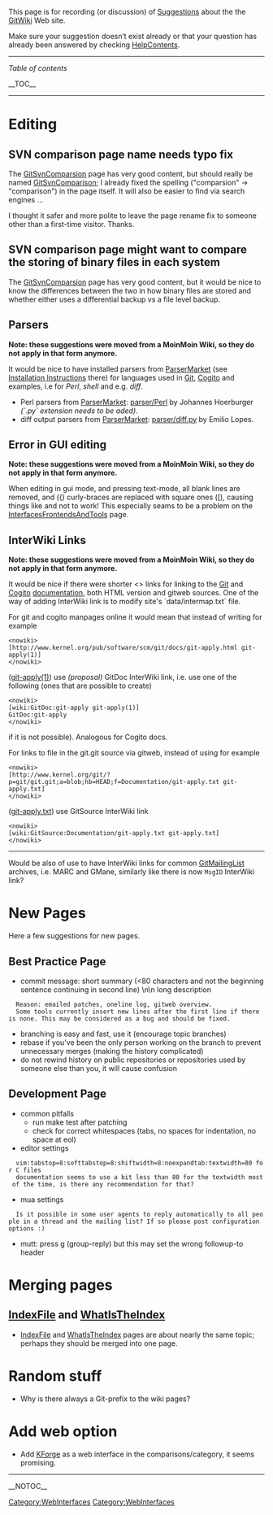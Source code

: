 This page is for recording (or discussion) of [[GitWikiSuggestions|Suggestions]] about the the [[FrontPage|GitWiki]] Web site.

Make sure your suggestion doesn’t exist already or that your question has already been answered by checking [[HelpContents]].

----
''Table of contents''

__TOC__
----

= Editing =

== SVN comparison page name needs typo fix ==
The [[GitSvnComparsion]] page has very good content, but should really be named [[GitSvnComparison]]; I already fixed the spelling ("comparsion" -> "comparison") in the page itself. It will also be easier to find via search engines ...

I thought it safer and more polite to leave the page rename fix to someone other than a first-time visitor. Thanks.

== SVN comparison page might want to compare the storing of binary files in each system ==
The [[GitSvnComparsion]] page has very good content, but it would be nice to know the differences between the two in how binary files are stored and whether either uses a differential backup vs a file level backup.

== Parsers ==
'''Note: these suggestions were moved from a MoinMoin Wiki, so they do not apply in that form anymore.'''

It would be nice to have installed parsers from [http://moinmo.in/ParserMarket ParserMarket] (see [http://moinmo.in/ParserMarket#head-17c33967bbb4345a453627b944bad1f1bc4b2791 Installation Instructions] there) for languages used in [[Git]], [[Cogito]] and examples, i.e for ''Perl'', ''shell'' and e.g. ''diff''.
* Perl parsers from [http://moinmo.in/ParserMarket ParserMarket]: [http://moinmo.in/parser/Perl parser/Perl] by Johannes Hoerburger ''(`.py` extension needs to be aded)''.
* diff output parsers from [http://moinmo.in/ParserMarket ParserMarket]: [http://moinmo.in/parser/diff.py parser/diff.py] by Emilio Lopes.

== Error in GUI editing ==
'''Note: these suggestions were moved from a MoinMoin Wiki, so they do not apply in that form anymore.'''

When editing in gui mode, and pressing text-mode, all blank lines are removed, and ({) curly-braces are replaced with square ones ([), causing things like {{TableOfContents(2)}} and {{BR}} not to work! This especially seams to be a problem on the [[InterfacesFrontendsAndTools]] page.

== InterWiki Links ==
'''Note: these suggestions were moved from a MoinMoin Wiki, so they do not apply in that form anymore.'''

It would be nice if there were shorter <<InterWiki>> links for linking to the [[Git]] and [[Cogito]] [[GitDocumentation|documentation]], both HTML version and gitweb sources. One of the way of adding InterWiki link is to modify site's `data/intermap.txt` file.

For git and cogito manpages online it would mean that instead of writing for example
<pre><nowiki>
[http://www.kernel.org/pub/software/scm/git/docs/git-apply.html git-apply(1)]
</nowiki></pre>
([http://www.kernel.org/pub/software/scm/git/docs/git-apply.html git-apply(1)]) use ''(proposal)'' GitDoc InterWiki link, i.e. use one of the following (ones that are possible to create)
<pre><nowiki>
[wiki:GitDoc:git-apply git-apply(1)]
GitDoc:git-apply
</nowiki></pre>
if it is not possible). Analogous for Cogito docs. 

For links to file in the git.git source via gitweb, instead of using for example
<pre><nowiki>
[http://www.kernel.org/git/?p=git/git.git;a=blob;hb=HEAD;f=Documentation/git-apply.txt git-apply.txt]
</nowiki></pre>
([http://www.kernel.org/git/?p=git/git.git;a=blob;hb=HEAD;f=Documentation/git-apply.txt git-apply.txt]) use GitSource InterWiki link
<pre><nowiki>
[wiki:GitSource:Documentation/git-apply.txt git-apply.txt]
</nowiki></pre>

----
Would be also of use to have InterWiki links for common [[GitCommunity|GitMailingList]] archives, i.e. MARC and GMane, similarly like there is now <code><nowiki>MsgID</nowiki></code> InterWiki link?

= New Pages =

Here a few suggestions for new pages.

== Best Practice Page ==
* commit message: short summary (<80 characters and not the beginning sentence continuing in second line) \n\n long description
   Reason: emailed patches, oneline log, gitweb overview.
   Some tools currently insert new lines after the first line if there is none. This may be considered as a bug and should be fixed.
* branching is easy and fast, use it (encourage topic branches)
* rebase if you've been the only person working on the branch to prevent unnecessary merges (making the history complicated)
* do not rewind history on public repositories or repositories used by someone else than you, it will cause confusion

== Development Page ==
* common pitfalls
** run make test after patching
** check for correct whitespaces (tabs, no spaces for indentation, no space at eol)
* editor settings
   vim:tabstop=8:softtabstop=8:shiftwidth=8:noexpandtab:textwidth=80 for C files
   documentation seems to use a bit less than 80 for the textwidth most of the time, is there any recommendation for that?
* mua settings
   Is it possible in some user agents to reply automatically to all people in a thread and the mailing list? If so please post configuration options :)
* mutt: press g (group-reply) but this may set the wrong followup-to header

= Merging pages =

== [[IndexFile]] and [[WhatIsTheIndex]] ==

* [[IndexFile]] and [[WhatIsTheIndex]] pages are about nearly the same topic; perhaps they should be merged into one page.

= Random stuff =
* Why is there always a Git-prefix to the wiki pages?

= Add web option =
* Add [http://www.knowledgeforge.net/ KForge] as a web interface in the comparisons/category, it seems promising.

----
[[Category:WebInterfaces]] [[Category:WebInterfaces]]

__NOTOC__